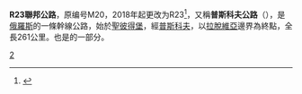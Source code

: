 {{Expand|time=2009-07-06}}
{{Infobox road2
|country=RUS
|type=R
|route=23
|alternate_name=普斯科夫公路<br/>基輔公路
|map=M20 locator.svg
|map_notes=
|length_km=
|length_round=
|length_ref=
|established=
|direction_a=北
|terminus_a=[[聖彼得堡|聖彼得堡]]
|junction=
|direction_b=南
|terminus_b=白俄羅斯邊境
|previous_type=
|previous_route=
|next_type=
|next_route=
|e-road={{BAB-E|95|RUS}}
}}
'''R23聯邦公路'''，原编号M20，2018年起更改为R23<ref name="base.consultant.ru">{{cite web|url=http://base.consultant.ru/cons/cgi/online.cgi?req=doc;base=LAW;n=107089|title=Постановление правительства РСФСР №928 от 17.11.2010 года "О перечне автомобильных дорог общего пользования федерального значения|accessdate=2019-06-20|archive-date=2016-03-04|archive-url=https://web.archive.org/web/20160304114016/http://base.consultant.ru/cons/cgi/online.cgi?req=doc%3Bbase%3DLAW%3Bn%3D107089|dead-url=no|language=ru}}</ref>，又稱'''普斯科夫公路'''（{{lang|ru|Псков}}），是[[俄羅斯|俄羅斯]]的一條幹線公路，始於[[聖彼得堡|聖彼得堡]]，經[[普斯科夫|普斯科夫]]，以[[拉脫維亞|拉脫維亞]]邊界為終點，全長261公里。也是{{link-en|歐洲E95公路|European route E95}}的一部分。

{{俄羅斯聯邦公路}}
{{road-stub}}
{{russia-stub}}

[[Category:俄羅斯公路|2]]